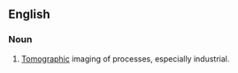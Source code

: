 ==English==

===Noun===
{{en-noun|-}}

# {{lb|en|manufacturing|medicine}} [[tomographic|Tomographic]] imaging of processes, especially industrial.
